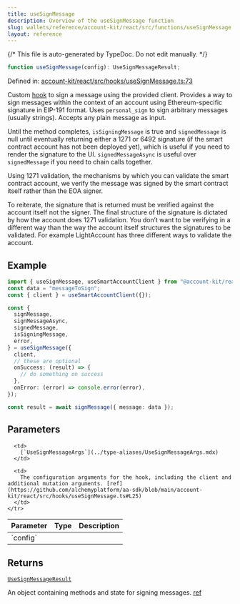```yaml
---
title: useSignMessage
description: Overview of the useSignMessage function
slug: wallets/reference/account-kit/react/src/functions/useSignMessage
layout: reference
---
```


{/* This file is auto-generated by TypeDoc. Do not edit manually. */}

```ts
function useSignMessage(config): UseSignMessageResult;
```

Defined in: [account-kit/react/src/hooks/useSignMessage.ts:73](https://github.com/alchemyplatform/aa-sdk/blob/9f926c402d1661309abbf8eae8431e52e8c5e53f/account-kit/react/src/hooks/useSignMessage.ts#L73)

Custom [hook](https://github.com/alchemyplatform/aa-sdk/blob/main/account-kit/react/src/hooks/useSignMessage.ts) to sign a message using the provided client.
Provides a way to sign messages within the context of an account using Ethereum-specific signature in EIP-191 format. Uses `personal_sign` to sign arbitrary messages (usually strings). Accepts any plain message as input.

Until the method completes, `isSigningMessage` is true and `signedMessage` is null until eventually returning either a 1271 or 6492 signature (if the smart contract account has not been deployed yet), which is useful if you need to render the signature to the UI. `signedMessageAsync` is useful over `signedMessage` if you need to chain calls together.

Using 1271 validation, the mechanisms by which you can validate the smart contract account, we verify the message was signed by the smart contract itself rather than the EOA signer.

To reiterate, the signature that is returned must be verified against the account itself not the signer. The final structure of the signature is dictated by how the account does 1271 validation. You don’t want to be verifying in a different way than the way the account itself structures the signatures to be validated. For example LightAccount has three different ways to validate the account.

## Example

```ts twoslash
import { useSignMessage, useSmartAccountClient } from "@account-kit/react";
const data = "messageToSign";
const { client } = useSmartAccountClient({});

const {
  signMessage,
  signMessageAsync,
  signedMessage,
  isSigningMessage,
  error,
} = useSignMessage({
  client,
  // these are optional
  onSuccess: (result) => {
    // do something on success
  },
  onError: (error) => console.error(error),
});

const result = await signMessage({ message: data });
```

## Parameters

<table>
  <thead>
    <tr>
      <th align="left">Parameter</th>
      <th align="left">Type</th>
      <th align="left">Description</th>
    </tr>
  </thead>

  <tbody>
    <tr>
      <td>
        `config`
      </td>

      <td>
        [`UseSignMessageArgs`](../type-aliases/UseSignMessageArgs.mdx)
      </td>

      <td>
        The configuration arguments for the hook, including the client and additional mutation arguments. [ref](https://github.com/alchemyplatform/aa-sdk/blob/main/account-kit/react/src/hooks/useSignMessage.ts#L25)
      </td>
    </tr>

  </tbody>
</table>

## Returns

[`UseSignMessageResult`](../type-aliases/UseSignMessageResult.mdx)

An object containing methods and state for signing messages. [ref](https://github.com/alchemyplatform/aa-sdk/blob/main/account-kit/react/src/hooks/useSignMessage.ts#L29)
